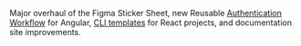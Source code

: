 Major overhaul of the Figma Sticker Sheet, new Reusable [Authentication Workflow](https://www.npmjs.com/package/@pxblue/angular-auth-workflow) for Angular, [CLI templates](https://github.com/pxblue/react-cli-templates/tree/master) for React projects, and documentation site improvements.
